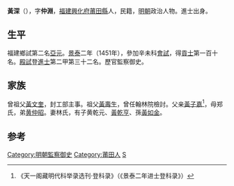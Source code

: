 {{明清人物信息框
| 姓名 = 黃深
| 原名 =
| 圖片名稱= 
| 圖片大小 =
| 圖片說明 = 
| 最高職務 = 云南道监察御史
| 國家 = 大明 
| 爵位 =
| 籍貫 = [[福建|福建]][[興化府|興化府]][[莆田縣|莆田縣]]民籍
| 族裔 = 
| 字號 = 字仲渊
| 諡號 =
| 出生日期 = 永乐十七年八月二十七日
| 出生地點 = 福建莆田县
| 逝世日期 = 景泰三年闰九月初七日
| 逝世地點 = 北京
| 墓葬 =
| 配偶 = 
| 親屬 = 
| 出身 =
* 福建鄉試第二名舉人
* 景泰二年辛未科同進士出身
| 經歷 =
| 著作 =  
}}
'''黃深'''（{{bd|1419年||1452年}}），字'''仲淵'''，[[福建|福建]][[興化府|興化府]][[莆田縣|莆田縣]]人，民籍，[[明朝|明朝]]政治人物。進士出身。

==生平==
福建鄉試第二名[[亞元|亞元]]。[[景泰|景泰]]二年（1451年），參加辛未科[[會試|會試]]，得[[貢士|貢士]]第一百十名。[[殿試|殿試]]登[[進士|進士]]第二甲第三十二名。歷官監察御史。

==家族==
曾祖父[[黃文奎|黃文奎]]，封工部主事。祖父[[黃壽生|黃壽生]]，曾任翰林院檢討。父亲[[黃子嘉|黃子嘉]]<ref>《天一阁藏明代科举录选刊·登科录》（《景泰二年进士登科录》）</ref>，母郑氏，弟[[黄仲昭|黄仲昭]]。妻林氏，有子黄乾元、[[黃乾亨_(明朝)|黃乾亨]]、孫[[黃如金_(弘治進士)|黃如金]]。

==参考==
{{reflist}}
{{明朝人物小作品}}
{{景泰二年辛未科殿試金榜}}
{{DEFAULTSORT:Huang黃}}

[[Category:明朝監察御史|Category:明朝監察御史]]
[[Category:莆田人|Category:莆田人]]
[[Category:黄姓|S]]